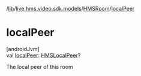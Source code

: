 /[lib](/api-reference/android/v2/home/content)/[live.hms.video.sdk.models](../index)/[HMSRoom](index)/[localPeer](local-peer)

# localPeer

[androidJvm]\
val [localPeer](local-peer): [HMSLocalPeer](../-h-m-s-local-peer/index)?

The local peer of this room
